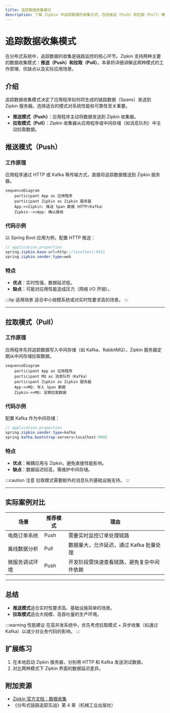 ```yaml
---
title: 追踪数据收集模式
description: 了解 Zipkin 中追踪数据的收集方式，包括推送（Push）和拉取（Pull）模式的区别、实现原理及适用场景。
---
```


# 追踪数据收集模式

在分布式系统中，追踪数据的收集是链路监控的核心环节。Zipkin 支持两种主要的数据收集模式：**推送（Push）**和**拉取（Pull）**。本章将详细讲解这两种模式的工作原理、优缺点以及实际应用场景。

## 介绍

追踪数据收集模式决定了应用程序如何将生成的链路数据（Spans）发送到 Zipkin 服务器。选择适合的模式对系统性能和可靠性至关重要。

- **推送模式（Push）**：应用程序主动将数据发送到 Zipkin 收集器。
- **拉取模式（Pull）**：Zipkin 收集器从应用程序或中间存储（如消息队列）中主动拉取数据。

## 推送模式（Push）

### 工作原理
应用程序通过 HTTP 或 Kafka 等传输方式，直接将追踪数据推送到 Zipkin 服务器。

```mermaid
sequenceDiagram
    participant App as 应用程序
    participant Zipkin as Zipkin 服务器
    App->>Zipkin: 推送 Span 数据（HTTP/Kafka）
    Zipkin-->>App: 确认接收
```

### 代码示例
以 Spring Boot 应用为例，配置 HTTP 推送：
```java
// application.properties
spring.zipkin.base-url=http://localhost:9411
spring.zipkin.sender.type=web
```

### 特点
- **优点**：实时性强，数据延迟低。
- **缺点**：可能对应用性能造成压力（网络 I/O 开销）。

:::tip 适用场景
适合中小规模系统或对实时性要求高的场景。
:::

---

## 拉取模式（Pull）

### 工作原理
应用程序先将追踪数据写入中间存储（如 Kafka、RabbitMQ），Zipkin 服务器定期从中间存储拉取数据。

```mermaid
sequenceDiagram
    participant App as 应用程序
    participant MQ as 消息队列（Kafka）
    participant Zipkin as Zipkin 服务器
    App->>MQ: 写入 Span 数据
    Zipkin->>MQ: 定期拉取数据
```

### 代码示例
配置 Kafka 作为中间存储：
```java
// application.properties
spring.zipkin.sender.type=kafka
spring.kafka.bootstrap-servers=localhost:9092
```

### 特点
- **优点**：解耦应用与 Zipkin，避免直接性能影响。
- **缺点**：数据延迟较高，需维护中间存储。

:::caution 注意
拉取模式需要额外的消息队列基础设施支持。
:::

---

## 实际案例对比

| 场景                | 推荐模式 | 理由                                                                 |
|---------------------|----------|----------------------------------------------------------------------|
| 电商订单系统        | Push     | 需要实时监控订单处理链路                                            |
| 离线数据分析        | Pull     | 数据量大，允许延迟，通过 Kafka 批量处理                             |
| 微服务调试环境      | Push     | 开发阶段需快速查看链路，避免复杂中间件依赖                          |

---

## 总结

- **推送模式**适合实时性要求高、基础设施简单的场景。
- **拉取模式**适合大规模、高吞吐量的生产环境。

:::warning 性能建议
在高并发系统中，优先考虑拉取模式 + 异步收集（如通过 Kafka）以减少对业务代码的影响。
:::

## 扩展练习
1. 在本地启动 Zipkin 服务器，分别用 HTTP 和 Kafka 发送测试数据。
2. 对比两种模式下 Zipkin 界面的数据延迟差异。

## 附加资源
- [Zipkin 官方文档：数据收集](https://zipkin.io/pages/instrumenting.html)
- 《分布式链路追踪实战》第 4 章（机械工业出版社）